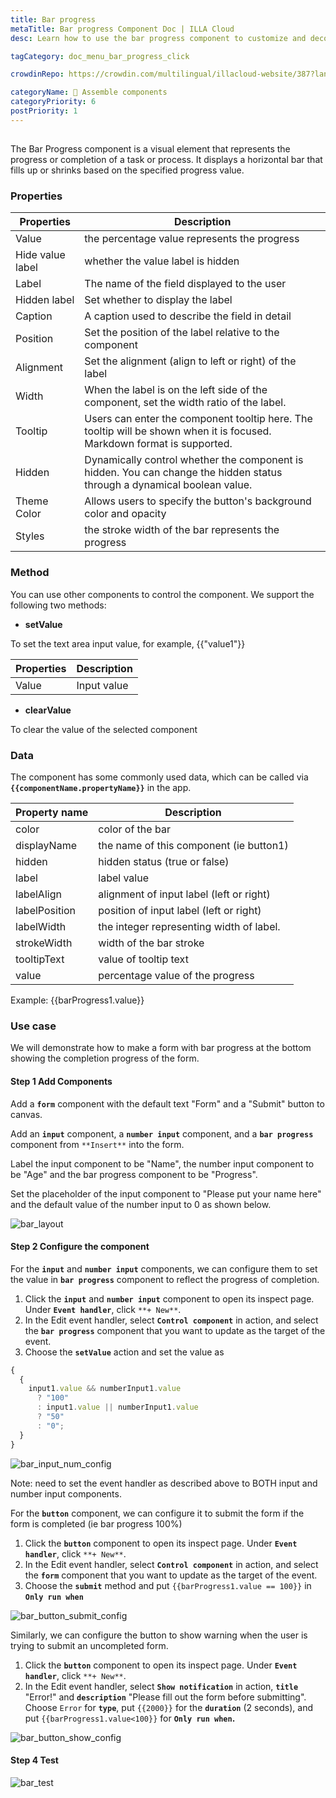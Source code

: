 ```yaml
---
title: Bar progress
metaTitle: Bar progress Component Doc | ILLA Cloud
desc: Learn how to use the bar progress component to customize and decorate your app in ILLA Cloud.

tagCategory: doc_menu_bar_progress_click

crowdinRepo: https://crowdin.com/multilingual/illacloud-website/387?languages=en&filter=basic&value=0

categoryName: 🧬 Assemble components
categoryPriority: 6
postPriority: 1
---
```


## <h2 hidden>What is Bar progress?</h2>

The Bar Progress component is a visual element that represents the progress or completion of a task or process. It displays a horizontal bar that fills up or shrinks based on the specified progress value.

### Properties

| Properties       | Description                                                                                                              |
| ---------------- | ------------------------------------------------------------------------------------------------------------------------ |
| Value            | the percentage value represents the progress                                                                             |
| Hide value label | whether the value label is hidden                                                                                        |
| Label            | The name of the field displayed to the user                                                                              |
| Hidden label     | Set whether to display the label                                                                                         |
| Caption          | A caption used to describe the field in detail                                                                           |
| Position         | Set the position of the label relative to the component                                                                  |
| Alignment        | Set the alignment (align to left or right) of the label                                                                  |
| Width            | When the label is on the left side of the component, set the width ratio of the label.                                   |
| Tooltip          | Users can enter the component tooltip here. The tooltip will be shown when it is focused. Markdown format is supported.  |
| Hidden           | Dynamically control whether the component is hidden. You can change the hidden status through a dynamical boolean value. |
| Theme Color      | Allows users to specify the button's background color and opacity                                                        |
| Styles           | the stroke width of the bar represents the progress                                                                      |

### Method

You can use other components to control the component. We support the following two methods:

- **setValue**

To set the text area input value, for example, {{"value1"}}

| Properties | Description |
| ---------- | ----------- |
| Value      | Input value |

- **clearValue**

To clear the value of the selected component

### Data

The component has some commonly used data, which can be called via **`{{componentName.propertyName}}`** in the app.

| Property name | Description                              |
| ------------- | ---------------------------------------- |
| color         | color of the bar                         |
| displayName   | the name of this component (ie button1)  |
| hidden        | hidden status (true or false)            |
| label         | label value                              |
| labelAlign    | alignment of input label (left or right) |
| labelPosition | position of input label (left or right)  |
| labelWidth    | the integer representing width of label. |
| strokeWidth   | width of the bar stroke                  |
| tooltipText   | value of tooltip text                    |
| value         | percentage value of the progress         |

Example: {{barProgress1.value}}

### Use case

We will demonstrate how to make a form with bar progress at the bottom showing the completion progress of the form.

#### Step 1 Add Components

Add a **`form`** component with the default text "Form" and a "Submit" button to canvas.

Add an **`input`** component, a **`number input`** component, and a **`bar progress`** component from `**Insert**` into the form.

Label the input component to be "Name", the number input component to be "Age" and the bar progress component to be "Progress".

Set the placeholder of the input component to "Please put your name here" and the default value of the number input to 0 as shown below.

![bar_layout](https://cdn.illacloud.com/official-website/img/official-site/components/bar_layout.jpg)

#### Step 2 Configure the component

For the **`input`** and **`number input`** components, we can configure them to set the value in **`bar progress`** component to reflect the progress of completion.

1. Click the **`input`** and **`number input`** component to open its inspect page. Under **`Event handler`**, click `**+ New**`.
2. In the Edit event handler, select **`Control component`** in action, and select the **`bar progress`** component that you want to update as the target of the event.
3. Choose the **`setValue`** action and set the value as

```jsx
{
  {
    input1.value && numberInput1.value
      ? "100"
      : input1.value || numberInput1.value
      ? "50"
      : "0";
  }
}
```

![bar_input_num_config](https://cdn.illacloud.com/official-website/img/official-site/components/bar_input_num_config.jpg)

Note: need to set the event handler as described above to BOTH input and number input components.

For the **`button`** component, we can configure it to submit the form if the form is completed (ie bar progress 100%)

1. Click the **`button`** component to open its inspect page. Under **`Event handler`**, click `**+ New**`.
2. In the Edit event handler, select **`Control component`** in action, and select the **`form`** component that you want to update as the target of the event.
3. Choose the **`submit`** method and put `{{barProgress1.value == 100}}` in **`Only run when`**

![bar_button_submit_config](https://cdn.illacloud.com/official-website/img/official-site/components/bar_button_submit_config.jpg)

Similarly, we can configure the button to show warning when the user is trying to submit an uncompleted form.

1. Click the **`button`** component to open its inspect page. Under **`Event handler`**, click `**+ New**`.
2. In the Edit event handler, select **`Show notification`** in action, **`title`** "Error!" and **`description`** "Please fill out the form before submitting". Choose `Error` for **`type`**, put `{{2000}}` for the **`duration`** (2 seconds), and put `{{barProgress1.value<100}}` for **`Only run when`.**

![bar_button_show_config](https://cdn.illacloud.com/official-website/img/official-site/components/bar_button_show_config.jpg)

#### Step 4 Test

![bar_test](https://cdn.illacloud.com/official-website/img/official-site/components/bar_test.gif)
